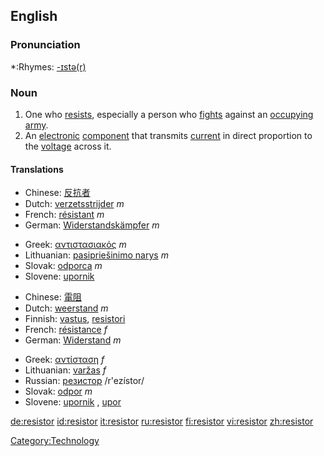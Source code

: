 ==English==

===Pronunciation===
*:Rhymes: [[Rhymes:English:-ɪstə(r)|-ɪstə(r)]]

===Noun===
{{en-noun}}

# One who [[resist]]s, especially a person who [[fight]]s against an [[occupy]]ing [[army]].
# An [[electronic]] [[component]] that transmits [[current]] in direct proportion to the [[voltage]] across it.

====Translations====
{{trans-top|One who resists, especially a person who fights against an occupying army}}
*Chinese: [[反抗]][[者]]
*Dutch: [[verzetsstrijder]] ''m''
*French: [[résistant]] ''m''
*German: [[Widerstandskämpfer]] ''m''
{{trans-mid}}
*Greek: [[αντιστασιακός]] ''m''
*Lithuanian: [[pasipriešinimo narys]] ''m''
*Slovak: [[odporca]] ''m''
*Slovene: [[upornik]] {{m}}
{{trans-bottom}}

{{trans-top|An electronic component that transmits current in direct proportion to the voltage across it}}
*Chinese: [[電阻]]
*Dutch: [[weerstand]] ''m''
*Finnish: [[vastus]], [[resistori]]
*French: [[résistance]] ''f''
*German: [[Widerstand]] ''m''
{{trans-mid}}
*Greek: [[αντίσταση]] ''f''
*Lithuanian: [[varžas]] ''f''
*Russian: [[резистор]] /r'ezístor/ {{m}}
*Slovak: [[odpor]] ''m''
*Slovene: [[upornik]] {{m}}, [[upor]] {{m}}
{{trans-bottom}}

[[Category:Technology]]

[[de:resistor]]
[[id:resistor]]
[[it:resistor]]
[[ru:resistor]]
[[fi:resistor]]
[[vi:resistor]]
[[zh:resistor]]